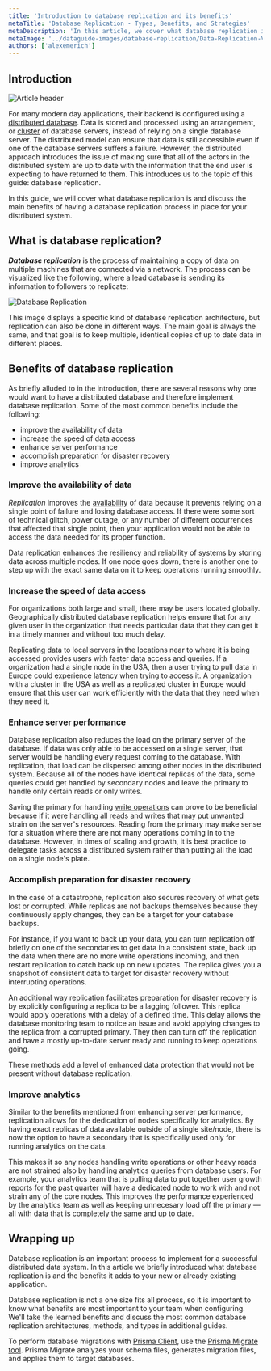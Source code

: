 ```yaml
---
title: 'Introduction to database replication and its benefits'
metaTitle: 'Database Replication - Types, Benefits, and Strategies'
metaDescription: 'In this article, we cover what database replication is and its most common benefits. Learn more about the advantages of database replication.'
metaImage: '../dataguide-images/database-replication/Data-Replication-V2.png'
authors: ['alexemerich']
---
```


## Introduction

![Article header](../../dataguide-images/database-replication/Data-Replication-V2.png)

For many modern day applications, their backend is configured using a [distributed database](/intro/database-glossary#distributed-database). Data is stored and processed using an arrangement, or [cluster](/intro/database-glossary#cluster) of database servers, instead of relying on a single database server. The distributed model can ensure that data is still accessible even if one of the database servers suffers a failure. However, the distributed approach introduces the issue of making sure that all of the actors in the distributed system are up to date with the information that the end user is expecting to have returned to them. This introduces us to the topic of this guide: database replication.

In this guide, we will cover what database replication is and discuss the main benefits of having a database replication process in place for your distributed system.

## What is database replication?

**_Database replication_** is the process of maintaining a copy of data on multiple machines that are connected via a network. The process can be visualized like the following, where a lead database is sending its information to followers to replicate:

![Database Replication](../../dataguide-images/database-replication/Full-Data-Replication.png)

This image displays a specific kind of database replication architecture, but replication can also be done in different ways. The main goal is always the same, and that goal is to keep multiple, identical copies of up to date data in different places.

## Benefits of database replication

As briefly alluded to in the introduction, there are several reasons why one would want to have a distributed database and therefore implement database replication. Some of the most common benefits include the following:

- improve the availability of data
- increase the speed of data access
- enhance server performance
- accomplish preparation for disaster recovery
- improve analytics

### Improve the availability of data

_Replication_ improves the [availability](/intro/database-glossary#availability) of data because it prevents relying on a single point of failure and losing database access. If there were some sort of technical glitch, power outage, or any number of different occurrences that affected that single point, then your application would not be able to access the data needed for its proper function.

Data replication enhances the resiliency and reliability of systems by storing data across multiple nodes. If one node goes down, there is another one to step up with the exact same data on it to keep operations running smoothly.

### Increase the speed of data access

For organizations both large and small, there may be users located globally. Geographically distributed database replication helps ensure that for any given user in the organization that needs particular data that they can get it in a timely manner and without too much delay.

Replicating data to local servers in the locations near to where it is being accessed provides users with faster data access and queries. If a organization had a single node in the USA, then a user trying to pull data in Europe could experience [latency](/serverless/serverless-glossary#latency) when trying to access it. A organization with a cluster in the USA as well as a replicated cluster in Europe would ensure that this user can work efficiently with the data that they need when they need it.

### Enhance server performance

Database replication also reduces the load on the primary server of the database. If data was only able to be accessed on a single server, that server would be handling every request coming to the database. With replication, that load can be dispersed among other nodes in the distributed system. Because all of the nodes have identical replicas of the data, some queries could get handled by secondary nodes and leave the primary to handle only certain reads or only writes.

Saving the primary for handling [write operations](/intro/database-glossary#write-operation) can prove to be beneficial because if it were handling all [reads](/intro/database-glossary#read-operation) and writes that may put unwanted strain on the server's resources. Reading from the primary may make sense for a situation where there are not many operations coming in to the database. However, in times of scaling and growth, it is best practice to delegate tasks across a distributed system rather than putting all the load on a single node's plate.

### Accomplish preparation for disaster recovery

In the case of a catastrophe, replication also secures recovery of what gets lost or corrupted.
While replicas are not backups themselves because they continuously apply changes, they can be a target for your database backups.

For instance, if you want to back up your data, you can turn replication off briefly on one of the secondaries to get data in a consistent state, back up the data when there are no more write operations incoming, and then restart replication to catch back up on new updates. The replica gives you a snapshot of consistent data to target for disaster recovery without interrupting operations.

An additional way replication facilitates preparation for disaster recovery is by explicitly configuring a replica to be a lagging follower. This replica would apply operations with a delay of a defined time. This delay allows the database monitoring team to notice an issue and avoid applying changes to the replica from a corrupted primary. They then can turn off the replication and have a mostly up-to-date server ready and running to keep operations going.

These methods add a level of enhanced data protection that would not be present without database replication.

### Improve analytics

Similar to the benefits mentioned from enhancing server performance, replication allows for the dedication of nodes specifically for analytics. By having exact replicas of data available outside of a single site/node, there is now the option to have a secondary that is specifically used only for running analytics on the data.

This makes it so any nodes handling write operations or other heavy reads are not strained also by handling analytics queries from database users. For example, your analytics team that is pulling data to put together user growth reports for the past quarter will have a dedicated node to work with and not strain any of the core nodes. This improves the performance experienced by the analytics team as well as keeping unnecesary load off the primary — all with data that is completely the same and up to date.

## Wrapping up

Database replication is an important process to implement for a successful distributed data system. In this article we briefly introduced what database replication is and the benefits it adds to your new or already existing application.

Database replication is not a one size fits all process, so it is important to know what benefits are most important to your team when configuring. We'll take the learned benefits and discuss the most common database replication architectures, methods, and types in additional guides.

<PrismaOutlinks>

To perform database migrations with [Prisma Client](https://www.prisma.io/docs/concepts/components/prisma-client), use the [Prisma Migrate tool](https://www.prisma.io/docs/concepts/components/prisma-migrate). Prisma Migrate analyzes your schema files, generates migration files, and applies them to target databases.

</PrismaOutlinks>
